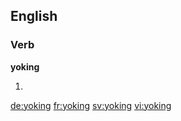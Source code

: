 ==English==

===Verb===
'''yoking'''
# {{present participle of|yoke}}

[[de:yoking]]
[[fr:yoking]]
[[sv:yoking]]
[[vi:yoking]]
